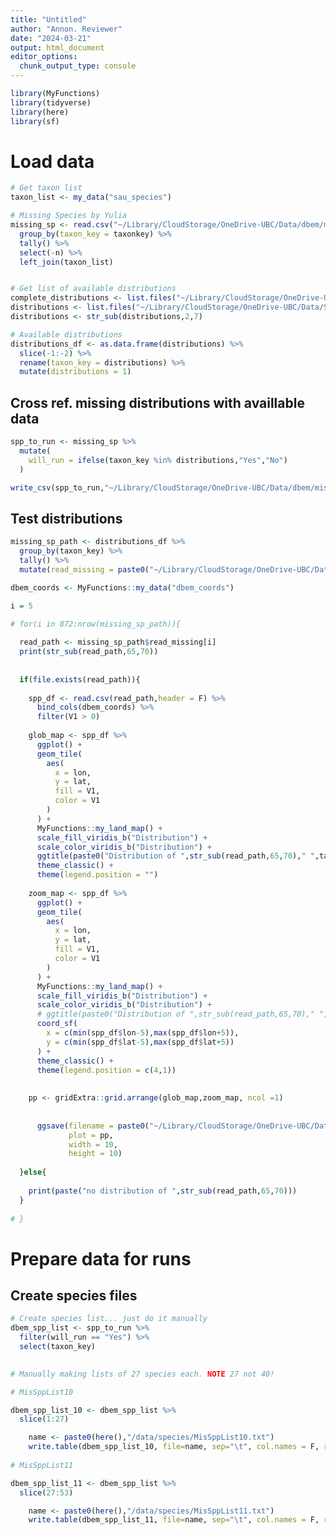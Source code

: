 ```yaml
---
title: "Untitled"
author: "Annon. Reviewer"
date: "2024-03-21"
output: html_document
editor_options: 
  chunk_output_type: console
---
```


```r
library(MyFunctions)
library(tidyverse)
library(here)
library(sf)
```


# Load data

```r

# Get taxon list
taxon_list <- my_data("sau_species")

# Missing Species by Yulia
missing_sp <- read.csv("~/Library/CloudStorage/OneDrive-UBC/Data/dbem/missing_runs_yulia/missing_sp.csv") %>% 
  group_by(taxon_key = taxonkey) %>% 
  tally() %>% 
  select(-n) %>% 
  left_join(taxon_list)


# Get list of available distributions
complete_distributions <- list.files("~/Library/CloudStorage/OneDrive-UBC/Data/Species/Distributions/",full.names = T)
distributions <- list.files("~/Library/CloudStorage/OneDrive-UBC/Data/Species/Distributions/")
distributions <- str_sub(distributions,2,7)

# Available distributions 
distributions_df <- as.data.frame(distributions) %>% 
  slice(-1:-2) %>% 
  rename(taxon_key = distributions) %>% 
  mutate(distributions = 1)


```

## Cross ref. missing distributions with availlable data

```r

spp_to_run <- missing_sp %>% 
  mutate(
    will_run = ifelse(taxon_key %in% distributions,"Yes","No")
  )

write_csv(spp_to_run,"~/Library/CloudStorage/OneDrive-UBC/Data/dbem/missing_runs_yulia/spp_to_run.csv")

```


## Test distributions

```r

missing_sp_path <- distributions_df %>% 
  group_by(taxon_key) %>% 
  tally() %>% 
  mutate(read_missing = paste0("~/Library/CloudStorage/OneDrive-UBC/Data/Species/Distributions/S",taxon_key,".csv"))

dbem_coords <- MyFunctions::my_data("dbem_coords")

i = 5

# for(i in 872:nrow(missing_sp_path)){
  
  read_path <- missing_sp_path$read_missing[i]
  print(str_sub(read_path,65,70))
  
  
  if(file.exists(read_path)){
    
    spp_df <- read.csv(read_path,header = F) %>% 
      bind_cols(dbem_coords) %>% 
      filter(V1 > 0)
    
    glob_map <- spp_df %>%
      ggplot() +
      geom_tile(
        aes(
          x = lon,
          y = lat,
          fill = V1,
          color = V1
        )
      ) +
      MyFunctions::my_land_map() +
      scale_fill_viridis_b("Distribution") +
      scale_color_viridis_b("Distribution") +
      ggtitle(paste0("Distribution of ",str_sub(read_path,65,70)," ",taxon_list %>% filter(taxon_key %in% str_sub(read_path,65,70)) %>% pull(common_name))) +
      theme_classic() +
      theme(legend.position = "")
    
    zoom_map <- spp_df %>% 
      ggplot() +
      geom_tile(
        aes(
          x = lon,
          y = lat,
          fill = V1,
          color = V1
        )
      ) +
      MyFunctions::my_land_map() +
      scale_fill_viridis_b("Distribution") +
      scale_color_viridis_b("Distribution") +
      # ggtitle(paste0("Distribution of ",str_sub(read_path,65,70)," ",taxon_list %>% filter(taxon_key %in% str_sub(read_path,65,70)) %>% pull(common_name))) +
      coord_sf(
        x = c(min(spp_df$lon-5),max(spp_df$lon+5)),
        y = c(min(spp_df$lat-5),max(spp_df$lat+5))
      ) +
      theme_classic() +
      theme(legend.position = c(4,1))
    
    
    pp <- gridExtra::grid.arrange(glob_map,zoom_map, ncol =1)
  
    
      ggsave(filename = paste0("~/Library/CloudStorage/OneDrive-UBC/Data/Species/Distributions_maps/",missing_sp_path$taxon_key[i],".png"),
             plot = pp,
             width = 10,
             height = 10)
    
  }else{
    
    print(paste("no distribution of ",str_sub(read_path,65,70)))
  }
  
# }

```

# Prepare data for runs

## Create species files

```r

# Create species list... just do it manually
dbem_spp_list <- spp_to_run %>% 
  filter(will_run == "Yes") %>% 
  select(taxon_key)
    

# Manually making lists of 27 species each. NOTE 27 not 40!

# MisSppList10

dbem_spp_list_10 <- dbem_spp_list %>% 
  slice(1:27)

    name <- paste0(here(),"/data/species/MisSppList10.txt")
    write.table(dbem_spp_list_10, file=name, sep="\t", col.names = F, row.names = F)
  
# MisSppList11

dbem_spp_list_11 <- dbem_spp_list %>% 
  slice(27:53)

    name <- paste0(here(),"/data/species/MisSppList11.txt")
    write.table(dbem_spp_list_11, file=name, sep="\t", col.names = F, row.names = F)
    
```


